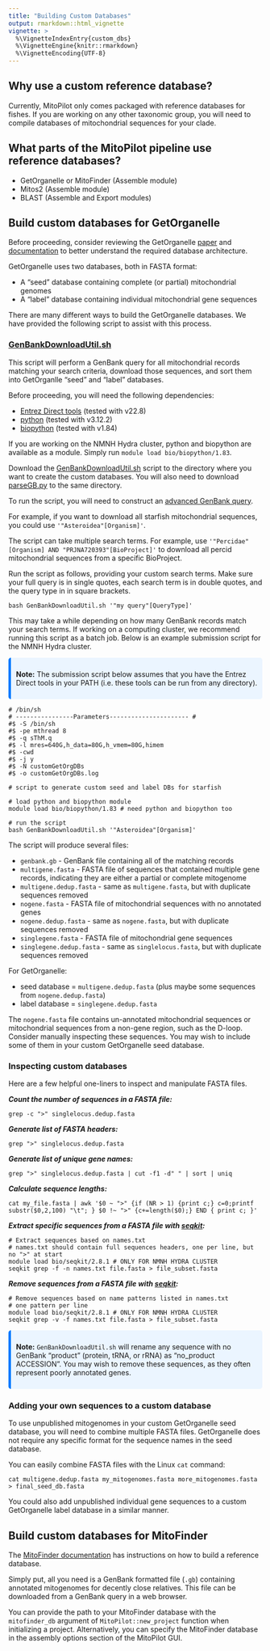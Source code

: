 ```yaml
---
title: "Building Custom Databases"
output: rmarkdown::html_vignette
vignette: >
  %\VignetteIndexEntry{custom_dbs}
  %\VignetteEngine{knitr::rmarkdown}
  %\VignetteEncoding{UTF-8}
---
```


<style>
.alert {
  border-left: 5px solid;
  padding: 10px;
  margin: 10px 0;
  border-radius: 5px;
}
.alert-tip { border-color: #28A745; background-color: #E9F7EF; }
.alert-note { border-color: #007BFF; background-color: #EBF5FF; }
.alert-warning { border-color: #FFC107; background-color: #FFF9E6; }
.alert-danger { border-color: #DC3545; background-color: #F8D7DA; }
strong { font-weight: bold; }
</style>


## Why use a custom reference database?

Currently, MitoPilot only comes packaged with reference databases for fishes.
If you are working on any other taxonomic group, you will need to compile databases of mitochondrial sequences for your clade.

## What parts of the MitoPilot pipeline use reference databases?

- GetOrganelle or MitoFinder (Assemble module)
- Mitos2 (Assemble module)
- BLAST (Assemble and Export modules)

## Build custom databases for GetOrganelle

Before proceeding, consider reviewing the GetOrganelle [paper](https://doi.org/10.1186/s13059-020-02154-5) and [documentation](https://github.com/Kinggerm/GetOrganelle/wiki/FAQ#how-to-assemble-a-target-organelle-genome-using-my-own-reference) to better understand the required database architecture.

GetOrganelle uses two databases, both in FASTA format:

- A "seed" database containing complete (or partial) mitochondrial genomes
- A "label" database containing individual mitochondrial gene sequences

There are many different ways to build the GetOrganelle databases. We have provided the following script to assist with this process.

### [GenBankDownloadUtil.sh](https://github.com/smithsonian/MitoPilot/blob/main/ref_dbs/getOrganelle/GenBankDownload//GenBankDownloadUtil.sh) 

This script will perform a GenBank query for all mitochondrial records matching your search criteria, download those sequences, and sort them into GetOrganlle "seed" and "label" databases. 

Before proceeding, you will need the following dependencies:

- [Entrez Direct tools](https://www.ncbi.nlm.nih.gov/books/NBK179288/) (tested with v22.8)
- [python](https://www.python.org/downloads/) (tested with v3.12.2)
- [biopython](https://biopython.org/) (tested with v1.84)

If you are working on the NMNH Hydra cluster, python and biopython are available as a module. Simply run `module load bio/biopython/1.83`.

Download the [GenBankDownloadUtil.sh](https://github.com/smithsonian/MitoPilot/blob/main/ref_dbs/getOrganelle/GenBankDownload//GenBankDownloadUtil.sh) script to the directory where you want to create the custom databases. You will also need to download [parseGB.py](https://github.com/smithsonian/MitoPilot/blob/main/ref_dbs/getOrganelle/GenBankDownload//parseGB.py) to the same directory.

To run the script, you will need to construct an [advanced GenBank query](https://www.ncbi.nlm.nih.gov/nuccore/advanced). 

For example, if you want to download all starfish mitochondrial sequences, you could use `'"Asteroidea"[Organism]'`. 

The script can take multiple search terms. For example, use `'"Percidae"[Organism] AND "PRJNA720393"[BioProject]'` to download all percid mitochondrial sequences from a specific BioProject.

Run the script as follows, providing your custom search terms. Make sure your full query is in single quotes, each search term is in double quotes, and the query type in in square brackets.

`bash GenBankDownloadUtil.sh '"my query"[QueryType]'`

This may take a while depending on how many GenBank records match your search terms. If working on a computing cluster, we recommend running this script as a batch job. Below is an example submission script for the NMNH Hydra cluster.

<div class="alert alert-note">
  <strong>Note:</strong> The submission script below assumes that you have the Entrez Direct tools in your PATH (i.e. these tools can be run from any directory).
</div>

```
# /bin/sh
# ----------------Parameters---------------------- #
#$ -S /bin/sh
#$ -pe mthread 8
#$ -q sThM.q
#$ -l mres=640G,h_data=80G,h_vmem=80G,himem
#$ -cwd
#$ -j y
#$ -N customGetOrgDBs
#$ -o customGetOrgDBs.log

# script to generate custom seed and label DBs for starfish

# load python and biopython module
module load bio/biopython/1.83 # need python and biopython too

# run the script
bash GenBankDownloadUtil.sh '"Asteroidea"[Organism]'
```

The script will produce several files:

- `genbank.gb` - GenBank file containing all of the matching records
- `multigene.fasta` - FASTA file of sequences that contained multiple gene records, indicating they are either a partial or complete mitogenome
- `multigene.dedup.fasta` - same as `multigene.fasta`, but with duplicate sequences removed
- `nogene.fasta` - FASTA file of mitochondrial sequences with no annotated genes
- `nogene.dedup.fasta` - same as `nogene.fasta`, but with duplicate sequences removed
- `singlegene.fasta` - FASTA file of mitochondrial gene sequences
- `singlegene.dedup.fasta` - same as `singlelocus.fasta`, but with duplicate sequences removed

For GetOrganelle:

- seed database = `multigene.dedup.fasta` (plus maybe some sequences from `nogene.dedup.fasta`)
- label database = `singlegene.dedup.fasta`

The `nogene.fasta` file contains un-annotated mitochondrial sequences or mitochondrial sequences from a non-gene region, such as the D-loop.
Consider manually inspecting these sequences. You may wish to include some of them in your custom GetOrganelle seed database.

### Inspecting custom databases

Here are a few helpful one-liners to inspect and manipulate FASTA files.
 
***Count the number of sequences in a FASTA file:***
```
grep -c ">" singlelocus.dedup.fasta
```

***Generate list of FASTA headers:***
```
grep ">" singlelocus.dedup.fasta
```

***Generate list of unique gene names:***
```
grep ">" singlelocus.dedup.fasta | cut -f1 -d" " | sort | uniq
```

***Calculate sequence lengths:***
```
cat my_file.fasta | awk '$0 ~ ">" {if (NR > 1) {print c;} c=0;printf substr($0,2,100) "\t"; } $0 !~ ">" {c+=length($0);} END { print c; }'
```

***Extract specific sequences from a FASTA file with [seqkit](https://bioinf.shenwei.me/seqkit/):***
```
# Extract sequences based on names.txt
# names.txt should contain full sequences headers, one per line, but no ">" at start
module load bio/seqkit/2.8.1 # ONLY FOR NMNH HYDRA CLUSTER
seqkit grep -f -n names.txt file.fasta > file_subset.fasta
```

***Remove sequences from a FASTA file with [seqkit](https://bioinf.shenwei.me/seqkit/):***
```
# Remove sequences based on name patterns listed in names.txt
# one pattern per line
module load bio/seqkit/2.8.1 # ONLY FOR NMNH HYDRA CLUSTER
seqkit grep -v -f names.txt file.fasta > file_subset.fasta
```

<div class="alert alert-note">
  <strong>Note:</strong> `GenBankDownloadUtil.sh` will rename any sequence with no GenBank "product" (protein, tRNA, or rRNA) as "no_product ACCESSION". You may wish to remove these sequences, as they often represent poorly annotated genes.  
</div>


### Adding your own sequences to a custom database

To use unpublished mitogenomes in your custom GetOrganelle seed database, you will need to combine multiple FASTA files. GetOrganelle does not require any specific format for the sequence names in the seed database.

You can easily combine FASTA files with the Linux `cat` command:

```
cat multigene.dedup.fasta my_mitogenomes.fasta more_mitogenomes.fasta > final_seed_db.fasta
```

You could also add unpublished individual gene sequences to a custom GetOrganelle label database in a similar manner.


## Build custom databases for MitoFinder

The [MitoFinder documentation](https://github.com/RemiAllio/MitoFinder?tab=readme-ov-file#how-to-get-reference-mitochondrial-genomes-from-ncbi) has instructions on how to build a reference database. 

Simply put, all you need is a GenBank formatted file (`.gb`) containing annotated mitogenomes for decently close relatives. This file can be downloaded from a GenBank query in a web browser. 

You can provide the path to your MitoFinder database with the `mitofinder_db` argument of `MitoPilot::new_project` function when initializing a project. Alternatively, you can specify the MitoFinder database in the assembly options section of the MitoPilot GUI.
